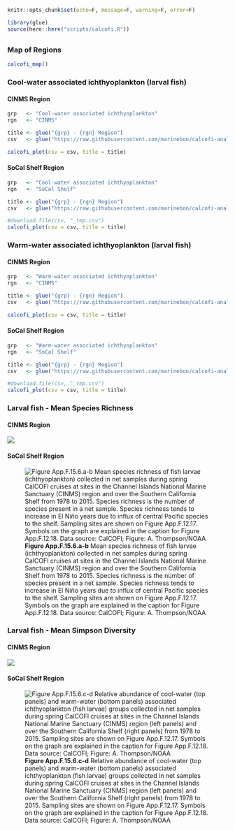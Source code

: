 ```r
knitr::opts_chunk$set(echo=F, message=F, warning=F, error=F)

library(glue)
source(here::here("scripts/calcofi.R"))
```

## {.tabset}

### Map of Regions

```r
calcofi_map()
```

### Cool-water associated ichthyoplankton (larval fish) {.active}

#### CINMS Region

```r
grp   <- "Cool-water associated ichthyoplankton"
rgn   <- "CINMS"

title <- glue("{grp} - {rgn} Region")
csv   <- glue("https://raw.githubusercontent.com/marinebon/calcofi-analysis/master/data/{grp}_{rgn}.csv")

calcofi_plot(csv = csv, title = title)
```

#### SoCal Shelf Region

```r
grp   <- "Cool-water associated ichthyoplankton"
rgn   <- "SoCal Shelf"

title <- glue("{grp} - {rgn} Region")
csv   <- glue("https://raw.githubusercontent.com/marinebon/calcofi-analysis/master/data/{grp}_{rgn}.csv")

#download.file(csv, "_tmp.csv")
calcofi_plot(csv = csv, title = title)
```




### Warm-water associated ichthyoplankton (larval fish)

#### CINMS Region

```r
grp   <- "Warm-water associated ichthyoplankton"
rgn   <- "CINMS"

title <- glue("{grp} - {rgn} Region")
csv   <- glue("https://raw.githubusercontent.com/marinebon/calcofi-analysis/master/data/{grp}_{rgn}.csv")

calcofi_plot(csv = csv, title = title)
```

#### SoCal Shelf Region

```r
grp   <- "Warm-water associated ichthyoplankton"
rgn   <- "SoCal Shelf"

title <- glue("{grp} - {rgn} Region")
csv   <- glue("https://raw.githubusercontent.com/marinebon/calcofi-analysis/master/data/{grp}_{rgn}.csv")

#download.file(csv, "_tmp.csv")
calcofi_plot(csv = csv, title = title)
```






### Larval fish - Mean Species Richness

#### CINMS Region

![](../img/cinms_cr/App.F.15.6.a.CalCOFI_diversity_richness-cinms.jpg)

#### SoCal Shelf Region

![**Figure App.F.15.6.a-b** Mean species richness of fish larvae (ichthyoplankton) collected in net samples during spring CalCOFI cruises at sites in the Channel Islands National Marine Sanctuary (CINMS) region and over the Southern California Shelf from 1978 to 2015. Species richness is the number of species present in a net sample. Species richness tends to increase in El Niño years due to influx of central Pacific species to the shelf. Sampling sites are shown on Figure App.F.12.17. Symbols on the graph are explained in the caption for Figure App.F.12.18. Data source: CalCOFI; Figure: A. Thompson/NOAA](../img/cinms_cr/App.F.15.6.b.CalCOFI_diversity_richness-socal.jpg)


### Larval fish - Mean Simpson Diversity

#### CINMS Region

![](../img/cinms_cr/App.F.15.6.c.CalCOFI_diversity_diversity-cinms.jpg)

#### SoCal Shelf Region

![**Figure App.F.15.6.c-d** Relative abundance of cool-water (top panels) and warm-water (bottom panels) associated ichthyoplankton (fish larvae) groups collected in net samples during spring CalCOFI cruises at sites in the Channel Islands National Marine Sanctuary (CINMS) region (left panels) and over the Southern California Shelf (right panels) from 1978 to 2015. Sampling sites are shown on Figure App.F.12.17. Symbols on the graph are explained in the caption for Figure App.F.12.18. Data source: CalCOFI; Figure: A. Thompson/NOAA](../img/cinms_cr/App.F.15.6.d.CalCOFI_diversity_diversity-socal.jpg)
